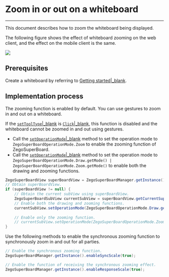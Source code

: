 # Zoom in or out on a whiteboard

- - -

This document describes how to zoom the whiteboard being displayed.

The following figure shows the effect of whiteboard zooming on the web client, and the effect on the mobile client is the same.

<Frame width="512" height="auto" caption=""><img src="https://storage.zego.im/sdk-doc/Pics/WhiteboardView/zoom.gif" /></Frame>

## Prerequisites

Create a whiteboard by referring to [Getting started\|_blank](!QuickStart/CreateWboard).

## Implementation process

The zooming function is enabled by default. You can use gestures to zoom in and out on a whiteboard.

<Note title="Note">

If the [`setToolType`\|_blank](@setToolType) is [`Click`\|_blank](@Click), this function is disabled and the whiteboard cannot be zoomed in and out using gestures.

</Note>

- Call the [`setOperationMode`\|_blank](@setOperationMode) method to set the operation mode to `ZegoSuperBoardOperationMode.Zoom` to enable the zooming function of ZegoSuperBoard.
- Call the [`setOperationMode`\|_blank](@setOperationMode) method to set the operation mode to `ZegoSuperBoardOperationMode.Draw.getMode() | ZegoSuperBoardOperationMode.Zoom.getMode()` to enable both the drawing and zooming functions.

```java
ZegoSuperBoardView superBoardView = ZegoSuperBoardManager.getInstance().getSuperBoardView();
// Obtain superBoardView.
if (superBoardView != null) {
    // Obtain the current subView using superBoardView.
    ZegoSuperBoardSubView currentSubView = superBoardView.getCurrentSuperBoardSubView();
    // Enable both the drawing and zooming functions.
    currentSubView.setOperationMode(ZegoSuperBoardOperationMode.Draw.getMode() | ZegoSuperBoardOperationMode.Zoom.getMode());
    
    // Enable only the zooming function.
    // currentSubView.setOperationMode(ZegoSuperBoardOperationMode.Zoom.getMode());
}
```


Use the following methods to enable the synchronous zooming function to synchronously zoom in and out for all parties.

```java
// Enable the synchronous zooming function.
ZegoSuperBoardManager.getInstance().enableSyncScale(true);

// Enable the function of receiving the synchronous zooming effect.
ZegoSuperBoardManager.getInstance().enableResponseScale(true);

```
